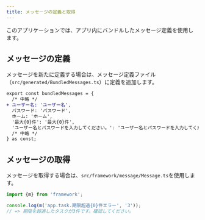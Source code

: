 ```yaml
---
title: メッセージの定義と取得
---
```


このアプリケーションでは、アプリ内にバンドルしたメッセージ定義を使用します。

## メッセージの定義

メッセージを新たに定義する場合は、メッセージ定義ファイル（`src/generated/BundledMessages.ts`）に定義を追加します。

```diff typescript title="BundledMessages.ts"
export const bundledMessages = {
  /* 中略 */
+ ユーザー名: 'ユーザー名',
  パスワード: 'パスワード',
  ホーム: 'ホーム',
  '最大{0}件': '最大{0}件',
  'ユーザー名とパスワードを入力してください。': 'ユーザー名とパスワードを入力してください。',
  /* 中略 */
} as const;
```

## メッセージの取得

メッセージを取得する場合は、`src/framework/message/Message.ts`を使用します。

```typescript jsx title='メッセージの取得'
import {m} from 'framework';

console.log(m('app.task.期限超過{0}件エラー', '3'));
// => 期限を超過したタスクが3件です。確認してください。
```
